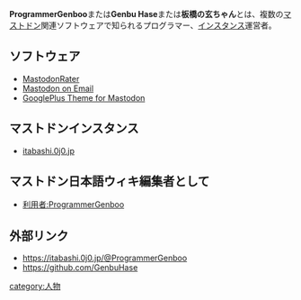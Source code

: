 {{Infobox person
| Name     = ProgrammerGenboo
| Image    = [[ファイル:Genboo.png|120px]]
<!-- | Color    = #319D32 -->
| Country  = 日本
| Instance = [[itabashi.0j0.jp]]
| Link     = https://github.com/GenbuHase
<!-- | Else     = [[mstdn.jp]]管理人 -->
}}'''ProgrammerGenboo'''または'''Genbu Hase'''または'''板橋の玄ちゃん'''とは、複数の[[Mastodon|マストドン]]関連ソフトウェアで知られるプログラマー、[[インスタンス]]運営者。

==ソフトウェア==
* [[MastodonRater]]
* [[Mastodon on Email]]
* [[GooglePlus Theme for Mastodon]]

==マストドンインスタンス==
* [[itabashi.0j0.jp]]

==マストドン日本語ウィキ編集者として==
* [[特別:投稿記録/ProgrammerGenboo|利用者:ProgrammerGenboo]]
==外部リンク==
* https://itabashi.0j0.jp/@ProgrammerGenboo
* https://github.com/GenbuHase

{{DEFAULTSORT:programmergenboo}}
[[category:人物]]